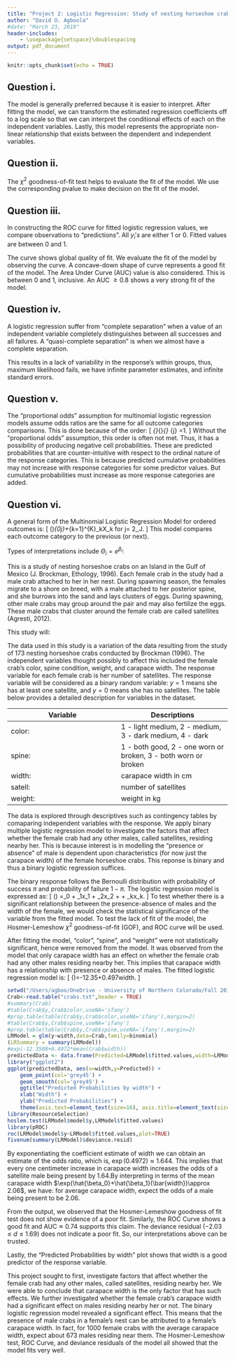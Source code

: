 ---
title: "Project 2: Logistic Regression: Study of nesting horseshoe crabs."
author: "David O. Agboola"
#date: "March 23, 2019"
header-includes:
    - \usepackage{setspace}\doublespacing
output: pdf_document
---

```{r setup, include=FALSE}
knitr::opts_chunk$set(echo = TRUE)
```

\begin{center}
\bf\large{PART I}
\end{center}

## Question i.

The \textit{logit} model is generally preferred because it is easier to interpret. After fitting the model, we can transform the estimated regression coefficients off to a log scale so that we can interpret the conditional effects of each on the independent variables. Lastly, this model represents the appropriate non-linear relationship that exists between the dependent and independent variables.

## Question ii.

\begin{itemize}
  \item [i.] Organize the data into groups by the y-values. For every response $y_i$ there is an associated fitted-value $\hat{\pi_i}$.
  \item [ii.] Order the $\hat{\pi_i}$ from smallest to largest. 
  \item [iii.] Apply the $\chi^2$ goodness-of-fit test on the sums. 
\end{itemize}
The $\chi^2$ goodness-of-fit test helps to evaluate the fit of the model. We use the corresponding pvalue to make decision on the fit of the model.


## Question iii.
In constructing the ROC curve for fitted logistic regression values, we compare observations to "predictions". All $y_i's$ are either 1 or 0. Fitted values are between 0 and 1.
\begin{itemize}
  \item [i.] Choose a cutoff, $c$:
\[
\hat{y_i}= 1 \quad if \quad\hat{\pi_i}>c \quad
\]
and
\[
\quad \hat{y_i}= 0 \quad if \quad\hat{\pi_i}\leq c
\]
  \item [ii.] Create a classification table where $P(\hat{y_i=0}|y_i=0)$ is the specificity while $P(\hat{y_i=1}|y_i=1)$ is the sensitivity. Wrongly predicted 0's and 1's are also classified.
  \item [iii.] Plot sensitivity against 1-specificity to get the ROC curve using all values of $c$.
\end{itemize}
The curve shows global quality of fit. We evaluate the fit of the model by observing the curve. A concave-down shape of curve represents a good fit of the model. The Area Under Curve (AUC) value is also considered. This is between 0 and 1, inclusive. An AUC $\geq 0.8$ shows a very strong fit of the model.

## Question iv. 

A logistic regression suffer from "complete separation" when a value of an independent variable completely distinguishes between all successes and all failures. A "quasi-complete separation" is when we almost have a complete separation.

This results in a lack of variability in the response's within groups, thus, maximum likelihood fails, we have infinite parameter estimates, and infinite standard errors.

## Question v.

The "proportional odds" assumption for multinomial logistic regression models assume odds ratios are the same for all outcome categories comparisons. This is done because of the order:
\[
\pi_{\leq1}\leq\pi_{\leq2}\pi_{\leq3} \leq \ldots \leq \pi_{\leq j} =1.
\]
Without the "proportional odds" assumption, this order is often not met. Thus, it has a possibility of producing negative cell probabilities. These are predicted probabilities that are counter-intuitive with respect to the ordinal nature of the response categories. This is because predicted cumulative probabilities may not increase with response categories for some predictor values. But cumulative probabilities must increase as more response categories are added.

## Question vi.

A general form of the \textit{Adjacent Categories} Multinomial Logistic Regression Model for ordered outcomes is:
\[
\ln\Bigg(\dfrac{\pi_j}{\pi_{j-1}}\Bigg)\beta_{0j}+\sum_{k=1}^{K}\beta_kX_k \qquad for  \quad j= 2,\ldots,J.
\]
This model compares each outcome category to the previous (or next).

Types of interpretations include $\Theta_i=e^{\beta_i}$:
\begin{itemize}
  \item [i.] The expected multiplicative change in odds of outcome $j$ versus the previous, for a unit increase of $X_i$.
  \item [ii.] The expected multiplicative change in the odds of any outcome versus the previous for unit increase in $X_i$.
  \item [iii.] The odds of increasing one outcome level.
\end{itemize}


\newpage
\begin{center}
\bf\large{PART II}
\end{center}

\begin{center}
\bf\large{Purpose of the Analysis}
\end{center}

This is a study of nesting horseshoe crabs on an Island in the Gulf of Mexico (J. Brockman, Ethology, 1996). Each female crab in the study had a male crab attached to her in her nest. During spawning season, the females migrate to a shore on breed, with a male attached to her posterior spine, and she burrows into the sand and lays clusters of eggs. During spawning, other male crabs may group around the pair and may also fertilize the eggs. These male crabs that cluster around the female crab are called satellites (Agresti, 2012).

This study will:

\begin{itemize}
\item [i.] investigate factors that affect whether the female crab had any other males, called satellites, residing nearby her.
\item [ii.] investigate whether there is a significant relationship between the presence-absence of males and the width of the female.
\end{itemize}

\begin{center}
\bf\large{Description of the Data}
\end{center}

The data used in this study is a variation of the data resulting from the study of 173 nesting horseshoe crabs conducted by Brockman (1996).  The independent variables thought possibly to affect this included the female crab’s color, spine condition, weight, and carapace width. The response variable for each female crab is her number of satellites. The response variable will be considered as a binary random variable: $y=1$ means she has at least one satellite, and $y=0$ means she has no satellites. The table below provides a detailed description for variables in the dataset.


Variable  | Descriptions
-------------| -------------
color:       | 1 - light medium, 2 - medium, 3 - dark medium, 4 - dark
spine:       | 1 - both good, 2 - one worn or broken, 3 - both worn or broken
width:       | carapace width in cm
satell:      | number of satellites
weight:      | weight in kg


\begin{center}
\bf\large{Proposed Analysis}
\end{center}

The data is explored through descriptives such as contingency tables by comaparing independent variables with the response. We apply binary multiple logistic regression model to investigate the factors that affect whether the female crab had any other males, called satellites, residing nearby her. This is because interest is in modelling the "presence or absence" of male is dependent upon characteristics (for now just the carapace width) of the female horseshoe crabs. This reponse is binary and thus a binary logistic regression suffices.

The binary response follows the Bernoulli distribution with probability of success $\pi$ and probability of failure $1-\pi$. The logistic regression model is expressed as:
\[
\ln\Bigg(\dfrac{\pi(x)}{1-\pi(x)}\Bigg) =\beta_0 + \beta_1x_1 + \beta_2x_2 + \ldots + \beta_kx_k.
\]
To test whether there is a significant relationship between the presence-absence of males and the width of the female, we would check the statistical significance of the variable from the fitted model. To test the lack of fit of the model, the Hosmer-Lemeshow $\chi^2$ goodness-of-fit (GOF), and ROC curve will be used.


\begin{center} 
\bf\large{Analysis Results}
\end{center}

After fitting the model, "color", "spine", and "weight" were not statistically significant, hence were removed from the model. It was observed from the model that only carapace width has an effect on whether the female crab had any other males residing nearby her. This implies that carapace width has a relationship with presence or absence of males. The fitted logistic regression
model is:
\[
\ln\Bigg(\dfrac{\pi_i}{1-\pi_i}\Bigg)=-12.35+0.497\cdot width.
\]
```{r, echo=T,warning=FALSE,message=FALSE,tidy=TRUE,echo=FALSE}
setwd("/Users/agboo/OneDrive - University of Northern Colorado/Fall 2019/SRM 635/Dataset")
Crab<-read.table("crabs.txt",header = TRUE)
#summary(Crab)
#table(Crab$y,Crab$color,useNA='ifany')
#prop.table(table(Crab$y,Crab$color,useNA='ifany'),margin=2)
#table(Crab$y,Crab$spine,useNA='ifany')
#prop.table(table(Crab$y,Crab$spine,useNA='ifany'),margin=2)
LRModel = glm(y~width,data=Crab,family=binomial)
(LRSummary = summary(LRModel))
#exp(-12.3508+0.4972*mean(Crab$width))
predictedData <- data.frame(Predicted=LRModel$fitted.values,width=LRModel$model$width)
library("ggplot2")
ggplot(predictedData, aes(x=width,y=Predicted)) +
	geom_point(col='grey45') + 
	geom_smooth(col='grey45') +
	ggtitle("Predicted Probabilities by width") + 
	xlab("Width") + 
	ylab("Predicted Probabilities") +
	theme(axis.text=element_text(size=16), axis.title=element_text(size=20), plot.title=element_text(size=24))
library(ResourceSelection)
hoslem.test(LRModel$model$y,LRModel$fitted.values)
library(pROC)
roc(LRModel$model$y~LRModel$fitted.values,plot=TRUE)
fivenum(summary(LRModel)$deviance.resid)
```
By exponentiating the coefficient estimate of width we can obtain an estimate of the odds ratio, which is, $\exp(0.4972) \approx 1.644$. This implies that every one centimeter increase in carapace width increases the odds of a satellite male being present by $1.64$.By interpreting in terms of the mean carapace width $\exp(\hat{\beta_0}+\hat{\beta_1}(\bar{width})\approx 2.06$, we have: for average carapace width, expect the odds of a male being present to be $2.06$.

From the output, we observed that the Hosmer-Lemeshow goodness of fit test does not show evidence of a poor fit. Similarly, the ROC Curve shows a good fit and AUC$\approx 0.74$ supports this claim.
The deviance residual $(-2.03 \leq d \leq 1.69)$ does not indicate a poor fit. So, our interpretations above can be trusted.

Lastly, the "Predicted Probabilities by width" plot shows that width is a good predictor of the response variable.


\begin{center} 
\bf\large{Conclusions}
\end{center}

This project sought to first, investigate factors that affect whether the female crab had any other males, called satellites, residing nearby her. We were able to conclude that carapace width is the only factor that has such effects. We further investigated whether the female crab’s carapace width had a significant effect on males residing nearby her or not. The binary logistic regression model revealed a significant effect. This means that the presence of male crabs in a female’s nest can be attributed to a female’s carapace width. In fact, for 1000 female crabs with the average carapace width, expect about 673 males residing near them. The Hosmer-Lemeshow test, ROC Curve, and deviance residuals of the model all showed that the model fits very well.